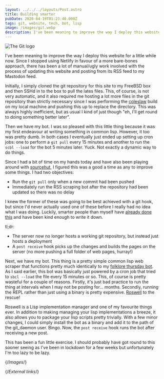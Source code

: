 ```yaml
---
layout: ../../../layouts/Post.astro
title: Building smarter
pubDate: 2020-04-19T01:23:40.000Z
tags: git, website, tech, bot, lisp
image: /images/git.webp
description: I've been meaning to improve the way I deploy this website for a little while now. Since I stopped using Netlify in favour of a more bare-bones approach, there has been a lot of manual/ugly work involved with the process of updating this website and posting from its RSS feed to my Mastodon feed.
---
```


![The Git logo][git]

I've been meaning to improve the way I deploy this website for a little while now. Since I stopped using Netlify in favour of a more bare-bones approach, there has been a lot of manual/ugly work involved with the process of updating this website and posting from its RSS feed to my Mastodon feed.

Initially, I simply cloned the git repository for this site to my FreeBSD box and then SSHd in to the box to pull the lates files. This, of course, is not very automatic, and it also required me hosting a lot more files in the git repository than strictly necessary since I was performing the [coleslaw][coleslaw] build on my local machine and pushing this up to replace the directory. This was always highly inefficient, but as usual I kind of just though "eh, I'll get round to doing something better later".

Then we have my bot. I was so pleased with this little thing because it was my first endeavour at writing something in common lisp. However, it too was pretty dumb. In both cases I eventually just ended up setting up cron jobs: one to perform a `git pull` every 15 minutes and another to run the `scbl --load` for the bot 5 minutes later. Yuck. Not exactly a dynamic way to do things.

Since I had a bit of time on my hands today and have also been playing around with [sourcehut][sourcehut], I figured this was a good a time as any to improve some things. I had two objectives:

* Run the `git pull` only when a new commit had been pushed
* Immediately run the RSS scraping bot after the repository had been updated so there was no delay

I knew the former of these was going to be best achieved with a git hook, but since I'd never actually used one of these before I really had no idea what I was doing. Luckily, smarter people than myself have [already done this][git-hook] and have been kind enough to write it down.

tl;dr:

* The server now no longer hosts a working git repository, but instead just hosts a deployment
* A `post receive` hook picks up the changes and builds the pages on the server (no more pushing a full folder of web pages, hurray!)

Next, we have my bot. This thing is a pretty simple common lisp web scraper that functions pretty much identically to my [folklore thursday bot][folklorebot-lisp]. As I said earlier, this bot was basically just powered by a cron job that tried to `sbcl --load` the file every 15 minutes or so. This, of course is pretty wasteful for a couple of reasons. Firstly, it's just bad practice to run the thing at intervals when I may not be posting for… months. Secondly, running the REPL rather than just using a binary is pretty expensive. [Roswell][roswell] to the rescue!

Roswell is a Lisp implementation manager and one of my favourite things ever. In addition to making managing your lisp implementations a breeze, it also allows you to package your lisp scripts pretty trivially. With a few minor changes, I could simply install the bot as a binary and add it to the path of the git_daemon user. Bingo. Now, the `post receive` hook runs the bot after receiving a new post.

This has been a fun little exercise. I should probably have got round to this sooner seeing as I've been in lockdown for a few weeks but unfortunately I'm too lazy to be lazy.

{/*Images*/}

[git]: /images/git.webp

{/*External links*/}

[coleslaw]: https://github.com/coleslaw-org/coleslaw
[folklorebot-lisp]: https://github.com/Sporiff/folklorebot-lisp
[git-hook]: https://gist.github.com/noelboss/3fe13927025b89757f8fb12e9066f2fa
[roswell]: https://github.com/roswell/roswell
[sourcehut]: https://sourcehut.org

